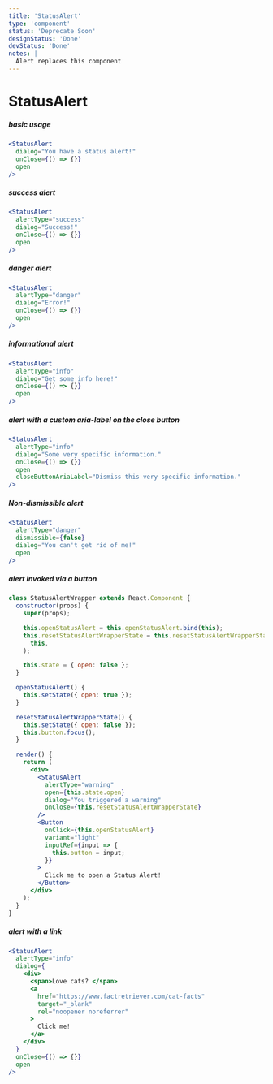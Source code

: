 ```yaml
---
title: 'StatusAlert'
type: 'component'
status: 'Deprecate Soon'
designStatus: 'Done'
devStatus: 'Done'
notes: |
  Alert replaces this component
---
```




# StatusAlert



##### basic usage

```jsx live
<StatusAlert
  dialog="You have a status alert!"
  onClose={() => {}}
  open
/>
```

##### success alert

```jsx live
<StatusAlert
  alertType="success"
  dialog="Success!"
  onClose={() => {}}
  open
/>
```

##### danger alert

```jsx live
<StatusAlert
  alertType="danger"
  dialog="Error!"
  onClose={() => {}}
  open
/>
```

##### informational alert

```jsx live
<StatusAlert
  alertType="info"
  dialog="Get some info here!"
  onClose={() => {}}
  open
/>
```

##### alert with a custom aria-label on the close button

```jsx live
<StatusAlert
  alertType="info"
  dialog="Some very specific information."
  onClose={() => {}}
  open
  closeButtonAriaLabel="Dismiss this very specific information."
/>
```

##### Non-dismissible alert

```jsx live
<StatusAlert
  alertType="danger"
  dismissible={false}
  dialog="You can't get rid of me!"
  open
/>
```

##### alert invoked via a button

```jsx live
class StatusAlertWrapper extends React.Component {
  constructor(props) {
    super(props);

    this.openStatusAlert = this.openStatusAlert.bind(this);
    this.resetStatusAlertWrapperState = this.resetStatusAlertWrapperState.bind(
      this,
    );

    this.state = { open: false };
  }

  openStatusAlert() {
    this.setState({ open: true });
  }

  resetStatusAlertWrapperState() {
    this.setState({ open: false });
    this.button.focus();
  }

  render() {
    return (
      <div>
        <StatusAlert
          alertType="warning"
          open={this.state.open}
          dialog="You triggered a warning"
          onClose={this.resetStatusAlertWrapperState}
        />
        <Button
          onClick={this.openStatusAlert}
          variant="light"
          inputRef={input => {
            this.button = input;
          }}
        >
          Click me to open a Status Alert!
        </Button>
      </div>
    );
  }
}
```

##### alert with a link

```jsx live
<StatusAlert
  alertType="info"
  dialog={
    <div>
      <span>Love cats? </span>
      <a
        href="https://www.factretriever.com/cat-facts"
        target="_blank"
        rel="noopener noreferrer"
      >
        Click me!
      </a>
    </div>
  }
  onClose={() => {}}
  open
/>
```
